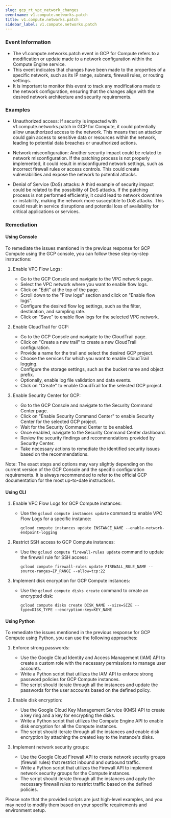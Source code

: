 ```yaml
--- 
slug: gcp_rt_vpc_network_changes
eventname: v1.compute.networks.patch
title: v1.compute.networks.patch
sidebar_label: v1.compute.networks.patch
---
```

                       
### Event Information

- The v1.compute.networks.patch event in GCP for Compute refers to a modification or update made to a network configuration within the Compute Engine service.
- This event indicates that changes have been made to the properties of a specific network, such as its IP range, subnets, firewall rules, or routing settings.
- It is important to monitor this event to track any modifications made to the network configuration, ensuring that the changes align with the desired network architecture and security requirements.


### Examples

- Unauthorized access: If security is impacted with v1.compute.networks.patch in GCP for Compute, it could potentially allow unauthorized access to the network. This means that an attacker could gain access to sensitive data or resources within the network, leading to potential data breaches or unauthorized actions.

- Network misconfiguration: Another security impact could be related to network misconfiguration. If the patching process is not properly implemented, it could result in misconfigured network settings, such as incorrect firewall rules or access controls. This could create vulnerabilities and expose the network to potential attacks.

- Denial of Service (DoS) attacks: A third example of security impact could be related to the possibility of DoS attacks. If the patching process is not performed efficiently, it could lead to network downtime or instability, making the network more susceptible to DoS attacks. This could result in service disruptions and potential loss of availability for critical applications or services.

### Remediation

#### Using Console

To remediate the issues mentioned in the previous response for GCP Compute using the GCP console, you can follow these step-by-step instructions:

1. Enable VPC Flow Logs:
   - Go to the GCP Console and navigate to the VPC network page.
   - Select the VPC network where you want to enable flow logs.
   - Click on "Edit" at the top of the page.
   - Scroll down to the "Flow logs" section and click on "Enable flow logs".
   - Configure the desired flow log settings, such as the filter, destination, and sampling rate.
   - Click on "Save" to enable flow logs for the selected VPC network.

2. Enable CloudTrail for GCP:
   - Go to the GCP Console and navigate to the CloudTrail page.
   - Click on "Create a new trail" to create a new CloudTrail configuration.
   - Provide a name for the trail and select the desired GCP project.
   - Choose the services for which you want to enable CloudTrail logging.
   - Configure the storage settings, such as the bucket name and object prefix.
   - Optionally, enable log file validation and data events.
   - Click on "Create" to enable CloudTrail for the selected GCP project.

3. Enable Security Center for GCP:
   - Go to the GCP Console and navigate to the Security Command Center page.
   - Click on "Enable Security Command Center" to enable Security Center for the selected GCP project.
   - Wait for the Security Command Center to be enabled.
   - Once enabled, navigate to the Security Command Center dashboard.
   - Review the security findings and recommendations provided by Security Center.
   - Take necessary actions to remediate the identified security issues based on the recommendations.

Note: The exact steps and options may vary slightly depending on the current version of the GCP Console and the specific configuration requirements. It is always recommended to refer to the official GCP documentation for the most up-to-date instructions.

#### Using CLI

1. Enable VPC Flow Logs for GCP Compute instances:
   - Use the `gcloud compute instances update` command to enable VPC Flow Logs for a specific instance:
     ```
     gcloud compute instances update INSTANCE_NAME --enable-network-endpoint-logging
     ```

2. Restrict SSH access to GCP Compute instances:
   - Use the `gcloud compute firewall-rules update` command to update the firewall rule for SSH access:
     ```
     gcloud compute firewall-rules update FIREWALL_RULE_NAME --source-ranges=IP_RANGE --allow=tcp:22
     ```

3. Implement disk encryption for GCP Compute instances:
   - Use the `gcloud compute disks create` command to create an encrypted disk:
     ```
     gcloud compute disks create DISK_NAME --size=SIZE --type=DISK_TYPE --encryption-key=KEY_NAME
     ```

#### Using Python

To remediate the issues mentioned in the previous response for GCP Compute using Python, you can use the following approaches:

1. Enforce strong passwords:
   - Use the Google Cloud Identity and Access Management (IAM) API to create a custom role with the necessary permissions to manage user accounts.
   - Write a Python script that utilizes the IAM API to enforce strong password policies for GCP Compute instances.
   - The script should iterate through all the instances and update the passwords for the user accounts based on the defined policy.

2. Enable disk encryption:
   - Use the Google Cloud Key Management Service (KMS) API to create a key ring and a key for encrypting the disks.
   - Write a Python script that utilizes the Compute Engine API to enable disk encryption for all the Compute instances.
   - The script should iterate through all the instances and enable disk encryption by attaching the created key to the instance's disks.

3. Implement network security groups:
   - Use the Google Cloud Firewall API to create network security groups (firewall rules) that restrict inbound and outbound traffic.
   - Write a Python script that utilizes the Firewall API to implement network security groups for the Compute instances.
   - The script should iterate through all the instances and apply the necessary firewall rules to restrict traffic based on the defined policies.

Please note that the provided scripts are just high-level examples, and you may need to modify them based on your specific requirements and environment setup.


 